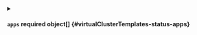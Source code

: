 


<details className="config-field" data-expandable="true">
<summary>

#### `apps` <span className="config-field-required" data-required="false">required</span> <span className="config-field-type">object[]</span> <span className="config-field-default"></span> <span className="config-field-enum"></span> {#virtualClusterTemplates-status-apps}



</summary>

<PartialAppsreference />


</details>
